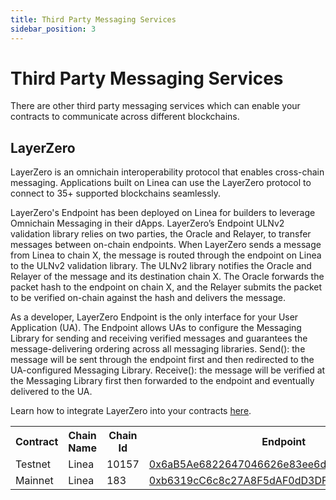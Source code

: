 ```yaml
---
title: Third Party Messaging Services
sidebar_position: 3
---
```


# Third Party Messaging Services

There are other third party messaging services which can enable your contracts to communicate across different blockchains.

## LayerZero

LayerZero is an omnichain interoperability protocol that enables cross-chain messaging. Applications built on Linea can use the LayerZero protocol to connect to 35+ supported blockchains seamlessly. 

LayerZero's Endpoint has been deployed on Linea for builders to leverage Omnichain Messaging in their dApps. LayerZero’s Endpoint ULNv2 validation library relies on two parties, the Oracle and Relayer, to transfer messages between on-chain endpoints. When LayerZero sends a message from Linea to chain X, the message is routed through the endpoint on Linea to the ULNv2 validation library. The ULNv2 library notifies the Oracle and Relayer of the message and its destination chain X. The Oracle forwards the packet hash to the endpoint on chain X, and the Relayer submits the packet to be verified on-chain against the hash and delivers the message.

As a developer, LayerZero Endpoint is the only interface for your User Application (UA). The Endpoint allows UAs to configure the Messaging Library for sending and receiving verified messages and guarantees the message-delivering ordering across all messaging libraries.
Send(): the message will be sent through the endpoint first and then redirected to the UA-configured Messaging Library.
Receive(): the message will be verified at the Messaging Library first then forwarded to the endpoint and eventually delivered to the UA. 

Learn how to integrate LayerZero into your contracts <a href="https://layerzero.gitbook.io/docs/">here</a>. 

<table>
  <tbody>
    <tr>
      <th>Contract</th>
      <th>Chain Name</th>
      <th>Chain Id</th>
      <th>Endpoint</th>
    </tr>
    <tr>
      <td>Testnet</td>
      <td>Linea</td>
      <td>10157</td>
      <td>
        <a href="https://goerli.basescan.org/address/0x6aB5Ae6822647046626e83ee6dB8187151E1d5ab">
          0x6aB5Ae6822647046626e83ee6dB8187151E1d5ab
        </a>
      </td>
    </tr>
    <tr>
      <td>Mainnet</td>
      <td>Linea</td>
      <td>183</td>
      <td>
        <a href="https://basescan.org/address/0xb6319cC6c8c27A8F5dAF0dD3DF91EA35C4720dd7#code">
          0xb6319cC6c8c27A8F5dAF0dD3DF91EA35C4720dd7
        </a>
      </td>
    </tr>
  </tbody>
</table>